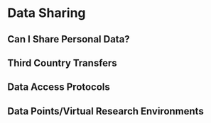 # Data Sharing {#data-sharing}

## Can I Share Personal Data?

## Third Country Transfers

## Data Access Protocols

## Data Points/Virtual Research Environments

